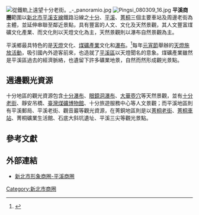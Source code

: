 {{copy to wikia}}
[[File:從鐵軌上遠望十分老街。_-_panoramio.jpg|thumb]]
[[File:Pingsi_080309_16.jpg|thumb]]
'''平溪商圈'''範圍以[[新北市|新北市]][[平溪線|平溪支線]]鐵路沿線之[[十分車站|十分]]、[[平溪車站|平溪]]、[[菁桐車站|菁桐]]三個主要車站及周邊老街為主體，並延伸串聯至鄰近景點，具有豐富的人文、文化及天然景觀，其人文豐富煤礦文化產業、而文化則以天燈文化為主，天然景觀則以瀑布自然景觀為主。

平溪鄉最具特色的是[[天燈|天燈]]文化、[[台灣煤礦|煤礦產業]]文化和[[瀑布|瀑布]]。<ref>{{Cite web |last= |date=2008-04-19 |title=平溪 |url=https://www.taiwan.net.tw/m1.aspx?sNo=0001091&id=3510 |website=交通部觀光局 |access-date=2022-06-23 |archive-date=2021-06-25 |archive-url=https://web.archive.org/web/20210625141705/https://www.taiwan.net.tw/m1.aspx?sNo=0001091&id=3510 }}</ref>每年[[台灣元宵節|元宵節]]舉辦的[[平溪天燈節|天燈施放活動]]，吸引國內外遊客前來，也造就了[[平溪區|平溪區]]以天燈聞名的意象。煤礦產業雖然是平溪區過去的經濟脈絡，也遺留下許多礦業地景，自然而然形成觀光景點。

==週邊觀光資源==
十分地區的觀光資源包含[[十分瀑布|十分瀑布]]、[[眼鏡洞瀑布|眼鏡洞瀑布]]、[[大華壺穴|大華壺穴]]等天然景觀，並有[[十分老街|十分老街]]、靜安吊橋、[[新平溪煤礦博物園區|臺灣煤礦博物館]]、十分旅遊服務中心等人文景觀；而平溪地區則有平溪郵局、平溪老街、觀音巖等觀光資源，在菁銅地區則是以[[菁桐老街|菁桐老街]]、[[菁桐車站|菁桐車站]]、菁桐礦業生活館、石底大斜坑遺址、平溪三尖等觀光景點。

==參考文獻==
<div class="references-small">
<references></references>
</div>

==外部連結==
*[https://web.archive.org/web/20110713034857/http://www.shoppingareas.ntpc.gov.tw/_file/1454/SG/33151/D40000001454000006.html 新北市形象商圈-平溪商圈]

{{台灣小作品}}
{{新北市商圈}}

[[Category:新北市商圈|Category:新北市商圈]]